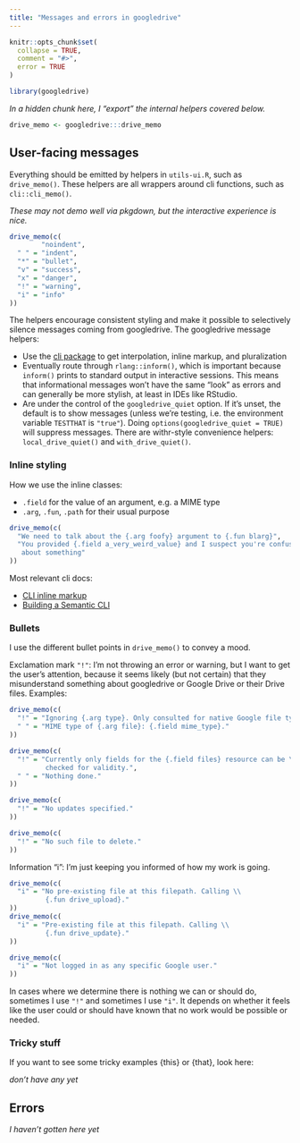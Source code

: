 ```yaml
---
title: "Messages and errors in googledrive"
---
```


```r
knitr::opts_chunk$set(
  collapse = TRUE,
  comment = "#>",
  error = TRUE
)
```

```r
library(googledrive)
```

*In a hidden chunk here, I "export" the internal helpers covered below.*

```r
drive_memo <- googledrive:::drive_memo
```

## User-facing messages

Everything should be emitted by helpers in `utils-ui.R`, such as `drive_memo()`.
These helpers are all wrappers around cli functions, such as `cli::cli_memo()`.

*These may not demo well via pkgdown, but the interactive experience is nice.*

```r
drive_memo(c(
        "noindent",
  " " = "indent",
  "*" = "bullet",
  "v" = "success",
  "x" = "danger",
  "!" = "warning",
  "i" = "info"
))
```

The helpers encourage consistent styling and make it possible to selectively silence messages coming from googledrive.
The googledrive message helpers:

-   Use the [cli package](https://cli.r-lib.org/index.html) to get interpolation, inline markup, and pluralization
-   Eventually route through `rlang::inform()`, which is important because `inform()` prints to standard output in interactive sessions. This means that informational messages won't have the same "look" as errors and can generally be more stylish, at least in IDEs like RStudio.
-   Are under the control of the `googledrive_quiet` option. If it's unset, the default is to show messages (unless we're testing, i.e. the environment variable `TESTTHAT` is `"true"`). Doing `options(googledrive_quiet = TRUE)` will suppress messages. There are withr-style convenience helpers: `local_drive_quiet()` and `with_drive_quiet()`.

### Inline styling

How we use the inline classes:

-   `.field` for the value of an argument, e.g. a MIME type
-   `.arg`, `.fun`, `.path` for their usual purpose

```r
drive_memo(c(
  "We need to talk about the {.arg foofy} argument to {.fun blarg}",
  "You provided {.field a_very_weird_value} and I suspect you're confused \\
   about something"
))
```

Most relevant cli docs:

-   [CLI inline markup](https://cli.r-lib.org/reference/inline-markup.html)
-   [Building a Semantic CLI](https://cli.r-lib.org/articles/semantic-cli.html)

### Bullets

I use the different bullet points in `drive_memo()` to convey a mood.

Exclamation mark `"!"`: I'm not throwing an error or warning, but I want to get the user's attention, because it seems likely (but not certain) that they misunderstand something about googledrive or Google Drive or their Drive files. Examples:

```r
drive_memo(c(
  "!" = "Ignoring {.arg type}. Only consulted for native Google file types.",
  " " = "MIME type of {.arg file}: {.field mime_type}."
))

drive_memo(c(
  "!" = "Currently only fields for the {.field files} resource can be \\
         checked for validity.",
  " " = "Nothing done."
))

drive_memo(c(
  "!" = "No updates specified."
))

drive_memo(c(
  "!" = "No such file to delete."
))
```

Information "i": I'm just keeping you informed of how my work is going.

```r
drive_memo(c(
  "i" = "No pre-existing file at this filepath. Calling \\
         {.fun drive_upload}."
))
drive_memo(c(
  "i" = "Pre-existing file at this filepath. Calling \\
         {.fun drive_update}."
))

drive_memo(c(
  "i" = "Not logged in as any specific Google user."
))
```

In cases where we determine there is nothing we can or should do, sometimes I use `"!"` and sometimes I use `"i"`.
It depends on whether it feels like the user could or should have known that no work would be possible or needed.


### Tricky stuff

If you want to see some tricky examples {this} or {that}, look here:

*don't have any yet*

## Errors

*I haven't gotten here yet*
